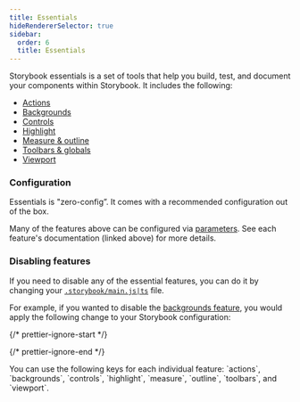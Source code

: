 ```yaml
---
title: Essentials
hideRendererSelector: true
sidebar:
  order: 6
  title: Essentials
---
```


Storybook essentials is a set of tools that help you build, test, and document your components within Storybook. It includes the following:

* [Actions](./actions.mdx)
* [Backgrounds](./backgrounds.mdx)
* [Controls](./controls.mdx)
* [Highlight](./highlight.mdx)
* [Measure & outline](./measure-and-outline.mdx)
* [Toolbars & globals](./toolbars-and-globals.mdx)
* [Viewport](./viewport.mdx)

### Configuration

Essentials is "zero-config”. It comes with a recommended configuration out of the box.

Many of the features above can be configured via [parameters](../writing-stories/parameters.mdx). See each feature's documentation (linked above) for more details.

### Disabling features

If you need to disable any of the essential features, you can do it by changing your [`.storybook/main.js|ts`](../configure/index.mdx#configure-your-storybook-project) file.

For example, if you wanted to disable the [backgrounds feature](./backgrounds.mdx), you would apply the following change to your Storybook configuration:

{/* prettier-ignore-start */}

<CodeSnippets path="essential-feature-disable.md" />

{/* prettier-ignore-end */}

<Callout variant="info" icon="💡">
  You can use the following keys for each individual feature: `actions`, `backgrounds`, `controls`, `highlight`, `measure`, `outline`, `toolbars`, and `viewport`.
</Callout>
